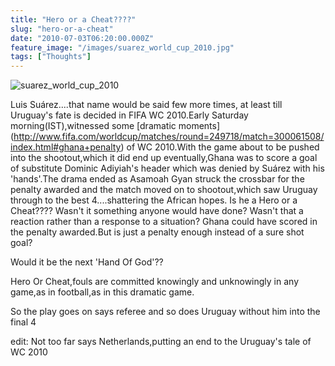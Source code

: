 ```yaml
---
title: "Hero or a Cheat????"
slug: "hero-or-a-cheat"
date: "2010-07-03T06:20:00.000Z"
feature_image: "/images/suarez_world_cup_2010.jpg"
tags: ["Thoughts"]
---
```


![suarez_world_cup_2010](/images/suarez_world_cup_2010.jpg)

Luis Suárez....that name would be said few more times, at least till Uruguay's fate is decided in FIFA WC 2010.Early Saturday morning(IST),witnessed some \[dramatic moments\](http://www.fifa.com/worldcup/matches/round=249718/match=300061508/index.html#ghana+penalty) of WC 2010.With the game about to be pushed into the shootout,which it did end up eventually,Ghana was to score a goal of substitute Dominic Adiyiah's header which was denied by Suárez with his 'hands'.The drama ended as Asamoah Gyan struck the crossbar for the penalty awarded and the match moved on to shootout,which saw Uruguay through to the best 4....shattering the African hopes. Is he a Hero or a Cheat???? Wasn't it something anyone would have done? Wasn't that a reaction rather than a response to a situation? Ghana could have scored in the penalty awarded.But is just a penalty enough instead of a sure shot goal?

Would it be the next 'Hand Of God'??

Hero Or Cheat,fouls are committed knowingly and unknowingly in any game,as in football,as in this dramatic game.

So the play goes on says referee and so does Uruguay without him into the final 4

edit: Not too far says Netherlands,putting an end to the Uruguay's tale of WC 2010
